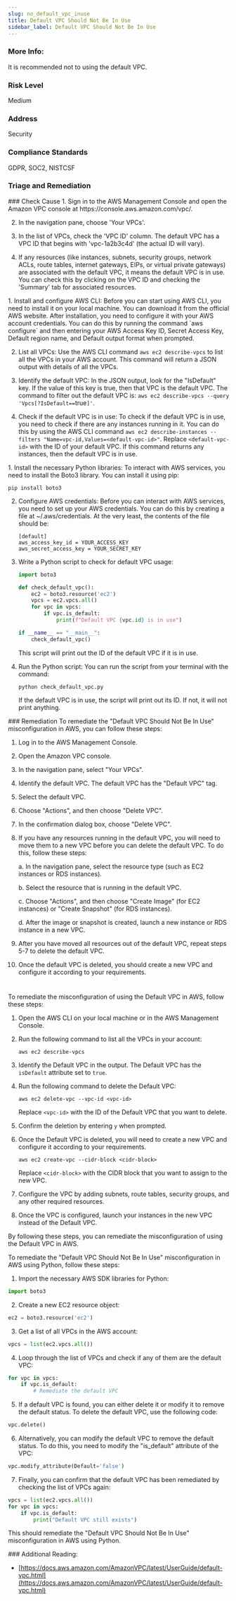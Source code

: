 ```yaml
---
slug: no_default_vpc_inuse
title: Default VPC Should Not Be In Use
sidebar_label: Default VPC Should Not Be In Use
---
```


### More Info:

It is recommended not to using the default VPC.

### Risk Level

Medium

### Address

Security

### Compliance Standards

GDPR, SOC2, NISTCSF


### Triage and Remediation
<Tabs>

<Tab title='Cause'>
### Check Cause
<AccordionGroup>
<Accordion title='Using Console' defaultOpen='true'>
1. Sign in to the AWS Management Console and open the Amazon VPC console at https://console.aws.amazon.com/vpc/.

2. In the navigation pane, choose 'Your VPCs'.

3. In the list of VPCs, check the 'VPC ID' column. The default VPC has a VPC ID that begins with 'vpc-1a2b3c4d' (the actual ID will vary). 

4. If any resources (like instances, subnets, security groups, network ACLs, route tables, internet gateways, EIPs, or virtual private gateways) are associated with the default VPC, it means the default VPC is in use. You can check this by clicking on the VPC ID and checking the 'Summary' tab for associated resources.
</Accordion>

<Accordion title='Using CLI'>
1. Install and configure AWS CLI: Before you can start using AWS CLI, you need to install it on your local machine. You can download it from the official AWS website. After installation, you need to configure it with your AWS account credentials. You can do this by running the command `aws configure` and then entering your AWS Access Key ID, Secret Access Key, Default region name, and Default output format when prompted.

2. List all VPCs: Use the AWS CLI command `aws ec2 describe-vpcs` to list all the VPCs in your AWS account. This command will return a JSON output with details of all the VPCs.

3. Identify the default VPC: In the JSON output, look for the "IsDefault" key. If the value of this key is true, then that VPC is the default VPC. The command to filter out the default VPC is: `aws ec2 describe-vpcs --query 'Vpcs[?IsDefault==`true`]'`.

4. Check if the default VPC is in use: To check if the default VPC is in use, you need to check if there are any instances running in it. You can do this by using the AWS CLI command `aws ec2 describe-instances --filters "Name=vpc-id,Values=<default-vpc-id>"`. Replace `<default-vpc-id>` with the ID of your default VPC. If this command returns any instances, then the default VPC is in use.
</Accordion>

<Accordion title='Using Python'>
1. Install the necessary Python libraries: To interact with AWS services, you need to install the Boto3 library. You can install it using pip:

   ```
   pip install boto3
   ```

2. Configure AWS credentials: Before you can interact with AWS services, you need to set up your AWS credentials. You can do this by creating a file at ~/.aws/credentials. At the very least, the contents of the file should be:

   ```
   [default]
   aws_access_key_id = YOUR_ACCESS_KEY
   aws_secret_access_key = YOUR_SECRET_KEY
   ```

3. Write a Python script to check for default VPC usage:

   ```python
   import boto3

   def check_default_vpc():
       ec2 = boto3.resource('ec2')
       vpcs = ec2.vpcs.all()
       for vpc in vpcs:
           if vpc.is_default:
               print(f"Default VPC {vpc.id} is in use")

   if __name__ == "__main__":
       check_default_vpc()
   ```

   This script will print out the ID of the default VPC if it is in use.

4. Run the Python script: You can run the script from your terminal with the command:

   ```
   python check_default_vpc.py
   ```

   If the default VPC is in use, the script will print out its ID. If not, it will not print anything.
</Accordion>

</AccordionGroup>
</Tab>

<Tab title='Remediation'>
### Remediation

<AccordionGroup>
<Accordion title='Using Console' defaultOpen='true'>
To remediate the "Default VPC Should Not Be In Use" misconfiguration in AWS, you can follow these steps:

1. Log in to the AWS Management Console.

2. Open the Amazon VPC console.

3. In the navigation pane, select "Your VPCs".

4. Identify the default VPC. The default VPC has the "Default VPC" tag.

5. Select the default VPC.

6. Choose "Actions", and then choose "Delete VPC".

7. In the confirmation dialog box, choose "Delete VPC".

8. If you have any resources running in the default VPC, you will need to move them to a new VPC before you can delete the default VPC. To do this, follow these steps:

    a. In the navigation pane, select the resource type (such as EC2 instances or RDS instances).

    b. Select the resource that is running in the default VPC.

    c. Choose "Actions", and then choose "Create Image" (for EC2 instances) or "Create Snapshot" (for RDS instances).

    d. After the image or snapshot is created, launch a new instance or RDS instance in a new VPC.

9. After you have moved all resources out of the default VPC, repeat steps 5-7 to delete the default VPC.

10. Once the default VPC is deleted, you should create a new VPC and configure it according to your requirements.

#
</Accordion>

<Accordion title='Using CLI'>
To remediate the misconfiguration of using the Default VPC in AWS, follow these steps:

1. Open the AWS CLI on your local machine or in the AWS Management Console.

2. Run the following command to list all the VPCs in your account: 

   ```
   aws ec2 describe-vpcs
   ```

3. Identify the Default VPC in the output. The Default VPC has the `isDefault` attribute set to `true`.

4. Run the following command to delete the Default VPC:

   ```
   aws ec2 delete-vpc --vpc-id <vpc-id>
   ```

   Replace `<vpc-id>` with the ID of the Default VPC that you want to delete.

5. Confirm the deletion by entering `y` when prompted.

6. Once the Default VPC is deleted, you will need to create a new VPC and configure it according to your requirements.

   ```
   aws ec2 create-vpc --cidr-block <cidr-block>
   ```

   Replace `<cidr-block>` with the CIDR block that you want to assign to the new VPC.

7. Configure the VPC by adding subnets, route tables, security groups, and any other required resources.

8. Once the VPC is configured, launch your instances in the new VPC instead of the Default VPC.

By following these steps, you can remediate the misconfiguration of using the Default VPC in AWS.
</Accordion>

<Accordion title='Using Python'>
To remediate the "Default VPC Should Not Be In Use" misconfiguration in AWS using Python, follow these steps:

1. Import the necessary AWS SDK libraries for Python:

```python
import boto3
```

2. Create a new EC2 resource object:

```python
ec2 = boto3.resource('ec2')
```

3. Get a list of all VPCs in the AWS account:

```python
vpcs = list(ec2.vpcs.all())
```

4. Loop through the list of VPCs and check if any of them are the default VPC:

```python
for vpc in vpcs:
    if vpc.is_default:
        # Remediate the default VPC
```

5. If a default VPC is found, you can either delete it or modify it to remove the default status. To delete the default VPC, use the following code:

```python
vpc.delete()
```

6. Alternatively, you can modify the default VPC to remove the default status. To do this, you need to modify the "is_default" attribute of the VPC:

```python
vpc.modify_attribute(Default='false')
```

7. Finally, you can confirm that the default VPC has been remediated by checking the list of VPCs again:

```python
vpcs = list(ec2.vpcs.all())
for vpc in vpcs:
    if vpc.is_default:
        print("Default VPC still exists")
```

This should remediate the "Default VPC Should Not Be In Use" misconfiguration in AWS using Python.
</Accordion>

</AccordionGroup>
</Tab>
</Tabs>
### Additional Reading:

- [https://docs.aws.amazon.com/AmazonVPC/latest/UserGuide/default-vpc.html](https://docs.aws.amazon.com/AmazonVPC/latest/UserGuide/default-vpc.html) 

